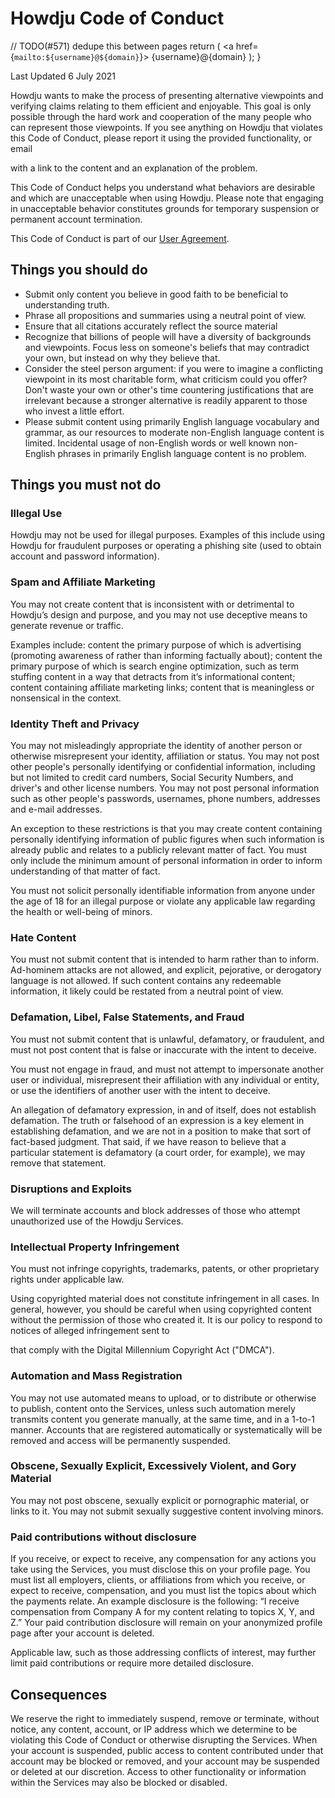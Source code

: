 # Howdju Code of Conduct

  // TODO(#571) dedupe this between pages
  return (
    <a href={`mailto:${username}@${domain}`}>
      {username}@{domain}
    </a>
  );
}

Last Updated 6 July 2021

Howdju wants to make the process of presenting alternative viewpoints and verifying claims relating to them efficient and enjoyable. This goal is only possible through the hard work and cooperation of the many people who can represent those viewpoints. If you see anything on Howdju that
violates this Code of Conduct, please report it using the provided functionality, or email

<EmailAddress username="report" /> with a link to the content and an explanation
of the problem.

This Code of Conduct helps you understand what behaviors are desirable and which are unacceptable when using Howdju. Please note that engaging in unacceptable behavior constitutes grounds for temporary suspension or permanent account termination.

This Code of Conduct is part of our [User Agreement](/policies/user-agreement).

## Things you should do

- Submit only content you believe in good faith to be beneficial to understanding truth.
- Phrase all propositions and summaries using a neutral point of view.
- Ensure that all citations accurately reflect the source material
- Recognize that billions of people will have a diversity of backgrounds and viewpoints. Focus less on someone's beliefs that may contradict your own, but instead on why they believe that.
- Consider the steel person argument: if you were to imagine a conflicting viewpoint in its most charitable form, what criticism could you offer? Don't waste your own or other's time countering justifications that are irrelevant because a stronger alternative is readily apparent to those who invest a little effort.
- Please submit content using primarily English language vocabulary and grammar, as our resources to moderate non-English language content is limited. Incidental usage of non-English words or well known non-English phrases in primarily English language content is no problem.

## Things you must not do

### Illegal Use

Howdju may not be used for illegal purposes. Examples of this include using Howdju for fraudulent purposes or operating a phishing site (used to obtain account and password information).

### Spam and Affiliate Marketing

You may not create content that is inconsistent with or detrimental to Howdju’s design and purpose, and you may not use deceptive means to generate revenue or traffic.

Examples include: content the primary purpose of which is advertising (promoting awareness of rather than informing factually about); content the primary purpose of which is search engine optimization, such as term stuffing content in a way that detracts from it’s informational content; content containing affiliate marketing links; content that is meaningless or nonsensical in the context.

### Identity Theft and Privacy

You may not misleadingly appropriate the identity of another person or otherwise misrepresent your identity, affiliation or status. You may not post other people's personally identifying or confidential information, including but not limited to credit card numbers, Social Security Numbers, and driver's and other license numbers. You may not post personal information such as other people's passwords, usernames, phone numbers, addresses and e-mail addresses.

An exception to these restrictions is that you may create content containing personally identifying information of public figures when such information is already public and relates to a publicly relevant matter of fact. You must only include the minimum amount of personal information in order to inform understanding of that matter of fact.

You must not solicit personally identifiable information from anyone under the age of 18 for an illegal purpose or violate any applicable law regarding the health or well-being of minors.

### Hate Content

You must not submit content that is intended to harm rather than to inform. Ad-hominem attacks are not allowed, and explicit, pejorative, or derogatory language is not allowed. If such content contains any redeemable information, it likely could be restated from a neutral point of view.

### Defamation, Libel, False Statements, and Fraud

You must not submit content that is unlawful, defamatory, or fraudulent, and must not post content that is false or inaccurate with the intent to deceive.

You must not engage in fraud, and must not attempt to impersonate another user or individual, misrepresent their affiliation with any individual or entity, or use the identifiers of another user with the intent to deceive.

An allegation of defamatory expression, in and of itself, does not establish defamation. The truth or falsehood of an expression is a key element in establishing defamation, and we are not in a position to make that sort of fact-based judgment. That said, if we have reason to believe that a particular statement is defamatory (a court order, for example), we may remove that statement.

### Disruptions and Exploits

We will terminate accounts and block addresses of those who attempt unauthorized use of the Howdju Services.

### Intellectual Property Infringement

You must not infringe copyrights, trademarks, patents, or other proprietary rights under applicable law.

Using copyrighted material does not constitute infringement in all cases. In general, however, you should be careful when using copyrighted content without the permission of those who created it. It is our policy to respond to notices of alleged infringement sent to

<EmailAddress username="legal" /> that comply with the Digital Millennium Copyright
Act ("DMCA").

### Automation and Mass Registration

You may not use automated means to upload, or to distribute or otherwise to publish, content onto the Services, unless such automation merely transmits content you generate manually, at the same time, and in a 1-to-1 manner. Accounts that are registered automatically or systematically will be removed and access will be permanently suspended.

### Obscene, Sexually Explicit, Excessively Violent, and Gory Material

You may not post obscene, sexually explicit or pornographic material, or links to it. You may not submit sexually suggestive content involving minors.

### Paid contributions without disclosure

If you receive, or expect to receive, any compensation for any actions you take using the Services, you must disclose this on your profile page. You must list all employers, clients, or affiliations from which you receive, or expect to receive, compensation, and you must list the topics about which the payments relate. An example disclosure is the following: “I receive compensation from Company A for my content relating to topics X, Y, and Z.” Your paid contribution disclosure will remain on your anonymized profile page after your account is deleted.

Applicable law, such as those addressing conflicts of interest, may further limit paid contributions or require more detailed disclosure.

## Consequences

We reserve the right to immediately suspend, remove or terminate, without notice, any content, account, or IP address which we determine to be violating this Code of Conduct or otherwise disrupting the Services. When your account is suspended, public access to content contributed under that account may be blocked or removed, and your account may be suspended or deleted at our discretion. Access to other functionality or information within the Services may also be blocked or disabled.
